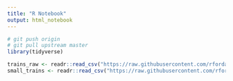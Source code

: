 ```yaml
---
title: "R Notebook"
output: html_notebook
---
```


```r
# git push origin
# git pull upstream master
library(tidyverse)
```


```r
trains_raw <- readr::read_csv("https://raw.githubusercontent.com/rfordatascience/tidytuesday/master/data/2019/2019-02-26/full_trains.csv")
small_trains <- readr::read_csv("https://raw.githubusercontent.com/rfordatascience/tidytuesday/master/data/2019/2019-02-26/small_trains.csv") 
```

